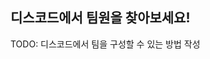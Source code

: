 ::: {.content-visible when-profile="english"}


:::







::: {.content-visible when-profile="korean"}
# 디스코드에서 팀원을 찾아보세요!
TODO: 디스코드에서 팀을 구성할 수 있는 방법 작성
:::